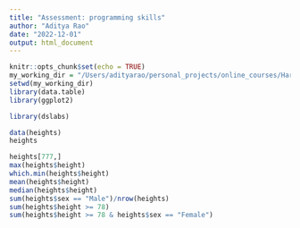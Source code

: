 ```yaml
---
title: "Assessment: programming skills"
author: "Aditya Rao"
date: "2022-12-01"
output: html_document
---
```


```r
knitr::opts_chunk$set(echo = TRUE)
my_working_dir = "/Users/adityarao/personal_projects/online_courses/HarvardX Data Analysis for Genomics Professional Certificate/HarvardX PH525.5x Introduction to Bioconductor Annotation and Analysis of Genomes and Genomic Assays"
setwd(my_working_dir)
library(data.table)
library(ggplot2)
```

```r
library(dslabs)

data(heights)
heights
```

```r
heights[777,]
max(heights$height)
which.min(heights$height)
mean(heights$height)
median(heights$height)
sum(heights$sex == "Male")/nrow(heights)
sum(heights$height >= 78)
sum(heights$height >= 78 & heights$sex == "Female")
```




